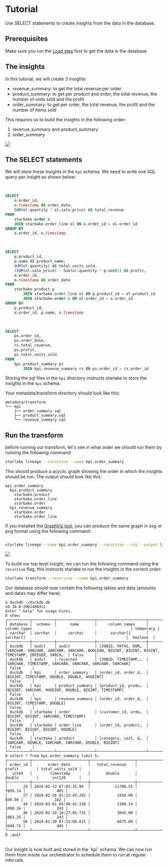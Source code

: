 # Tutorial

Use SELECT statements to create insights from the data in the database.

## Prerequisites
Make sure you run the [Load step](../load/tutorial) first to get the data in the database.

## The insights

In this tutorial, we will create 3 insights:
- revenue_summary: to get the total revenue per order
- product_summary: to get per product and order, the total revenue, the number of units sold and the profit
- order_summary: to get per order, the total revenue, the profit and the number of items sold

This requires us to build the insights in the following order:

1. revenue_summary and product_summary
2. order_summary

![](/img/starbake-transform.png)

## The SELECT statements
We will store these insights in the `kpi` schema. We need to write one SQL query per insight as shown below:

<br/>

```sql title="metadata/transform/kpi/revenue_summary.sql"
SELECT
    o.order_id,
    o.timestamp AS order_date,
    SUM(ol.quantity * ol.sale_price) AS total_revenue
FROM
    starbake.order o
    JOIN starbake.order_line ol ON o.order_id = ol.order_id
GROUP BY
    o.order_id, o.timestamp
```

<br/>

```sql title="metadata/transform/kpi/product_summary.sql"
SELECT
    p.product_id,
    p.name AS product_name,
    SUM(ol.quantity) AS total_units_sold,
    (SUM(ol.sale_price) - Sum(ol.quantity * p.cost)) AS profit,
    o.order_id,
    o.timestamp AS order_date
FROM
    starbake.product p
        JOIN starbake.order_line ol ON p.product_id = ol.product_id
        JOIN starbake.order o ON ol.order_id = o.order_id
GROUP BY
    p.product_id,
    o.order_id, p.name, o.timestamp

```

<br/>

```sql title="metadata/transform/kpi/order_summary.sql"
SELECT
    ps.order_id,
    ps.order_date,
    rs.total_revenue,
    ps.profit,
    ps.total_units_sold
FROM
    kpi.product_summary ps
        JOIN kpi.revenue_summary rs ON ps.order_id = rs.order_id

```

Storing the sql files in the `kpi` directory instructs starlake to store the insights in the `kpi` schema.

Your metadata/transform directory should look like this:

```plaintext
metadata/transform
└── kpi
    ├── order_summary.sql
    ├── product_summary.sql
    └── revenue_summary.sql
```

## Run the transform

before running our transform, let's see in what order we should run them by running the following command:

```bash
starlake lineage --recursive --name kpi.order_summary
```

This should produce a acyclic graph showing the order in which the insights should be run. The output should look like this:

```plaintext
kpi.order_summary
  kpi.product_summary
    starbake.product
    starbake.order_line
    starbake.order
  kpi.revenue_summary
    starbake.order
    starbake.order_line
```

If you installed the [GraphViz tool](../../install#graph-visualization), you can produce the same graph in svg or png format using the following command:

```bash

starlake lineage --name kpi.order_summary --recursive --svg --output lineage.svg
```

![](/img/lineage.svg)


To build our top level insight, we can run the following command using the `recursive` flag, this instructs starlake to run the insights in the correct order:

```bash
starlake transform --recursive --name kpi.order_summary
```

Our database should now contain the following tables and data (amounts and dates may differ here):

```plaintext
$ duckdb ./duckdb.db
v0.10.0 20b1486d11
Enter ".help" for usage hints.
D show;
┌──────────┬──────────┬─────────────────┬──────────────────────┬───────────────────────────────────────────────────────────────────────────────────────────────────┬───────────┐
│ database │  schema  │      name       │     column_names     │                                           column_types                                            │ temporary │
│ varchar  │ varchar  │     varchar     │      varchar[]       │                                             varchar[]                                             │  boolean  │
├──────────┼──────────┼─────────────────┼──────────────────────┼───────────────────────────────────────────────────────────────────────────────────────────────────┼───────────┤
│ duckdb   │ audit    │ audit           │ [JOBID, PATHS, DOM…  │ [VARCHAR, VARCHAR, VARCHAR, VARCHAR, BOOLEAN, BIGINT, BIGINT, BIGINT, TIMESTAMP, INTEGER, VARCH…  │ false     │
│ duckdb   │ audit    │ rejected        │ [JOBID, TIMESTAMP,…  │ [VARCHAR, TIMESTAMP, VARCHAR, VARCHAR, VARCHAR, VARCHAR]                                          │ false     │
│ duckdb   │ kpi      │ order_summary   │ [order_id, order_d…  │ [BIGINT, TIMESTAMP, DOUBLE, DOUBLE, HUGEINT]                                                      │ false     │
│ duckdb   │ kpi      │ product_summary │ [product_id, produ…  │ [BIGINT, VARCHAR, HUGEINT, DOUBLE, BIGINT, TIMESTAMP]                                             │ false     │
│ duckdb   │ kpi      │ revenue_summary │ [order_id, order_d…  │ [BIGINT, TIMESTAMP, DOUBLE]                                                                       │ false     │
│ duckdb   │ starbake │ order           │ [customer_id, orde…  │ [BIGINT, BIGINT, VARCHAR, TIMESTAMP]                                                              │ false     │
│ duckdb   │ starbake │ order_line      │ [order_id, product…  │ [BIGINT, BIGINT, BIGINT, DOUBLE]                                                                  │ false     │
│ duckdb   │ starbake │ product         │ [category, cost, d…  │ [VARCHAR, DOUBLE, VARCHAR, VARCHAR, DOUBLE, BIGINT]                                               │ false     │
└──────────┴──────────┴─────────────────┴──────────────────────┴───────────────────────────────────────────────────────────────────────────────────────────────────┴───────────┘
D select * from kpi.order_summary limit 5;
┌──────────┬─────────────────────────┬────────────────────┬─────────────────────┬──────────────────┐
│ order_id │       order_date        │   total_revenue    │       profit        │ total_units_sold │
│  int64   │        timestamp        │       double       │       double        │      int128      │
├──────────┼─────────────────────────┼────────────────────┼─────────────────────┼──────────────────┤
│       24 │ 2024-02-13 07:03:35.94  │           11708.55 │             7609.14 │              405 │
│       27 │ 2024-02-26 01:12:45.282 │            2430.00 │              850.50 │              162 │
│       44 │ 2024-03-01 04:48:42.158 │            2109.24 │             1090.26 │              243 │
│       46 │ 2024-02-10 18:27:05.732 │            3645.00 │             1883.25 │              243 │
│       56 │ 2024-01-30 07:33:08.621 │            6075.00 │             3948.75 │              405 │
└──────────┴─────────────────────────┴────────────────────┴─────────────────────┴──────────────────┘
D .quit
```
<br/>
Our insight is now built and stored in the `kpi` schema. We can now run them from inside our orchestrator to schedule them to run at regular intervals.

